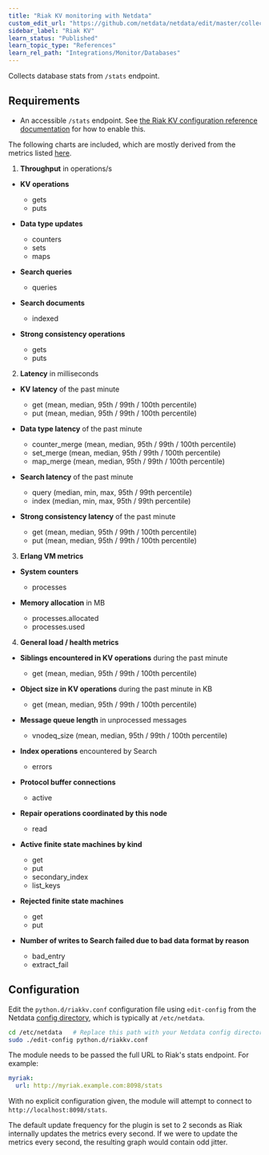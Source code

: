 ```yaml
---
title: "Riak KV monitoring with Netdata"
custom_edit_url: "https://github.com/netdata/netdata/edit/master/collectors/python.d.plugin/riakkv/README.md"
sidebar_label: "Riak KV"
learn_status: "Published"
learn_topic_type: "References"
learn_rel_path: "Integrations/Monitor/Databases"
---
```



Collects database stats from `/stats` endpoint.

## Requirements

-   An accessible `/stats` endpoint. See [the Riak KV configuration reference documentation](https://docs.riak.com/riak/kv/2.2.3/configuring/reference/#client-interfaces)
    for how to enable this.

The following charts are included, which are mostly derived from the metrics
listed
[here](https://docs.riak.com/riak/kv/latest/using/reference/statistics-monitoring/index.html#riak-metrics-to-graph).

1.  **Throughput** in operations/s

-   **KV operations**
    -   gets
    -   puts

-   **Data type updates**
    -   counters
    -   sets
    -   maps

-   **Search queries**
    -   queries

-   **Search documents**
    -   indexed

-   **Strong consistency operations**
    -   gets
    -   puts

2.  **Latency** in milliseconds

-   **KV latency** of the past minute
    -   get (mean, median, 95th / 99th / 100th percentile)
    -   put (mean, median, 95th / 99th / 100th percentile)

-   **Data type latency** of the past minute
    -   counter_merge (mean, median, 95th / 99th / 100th percentile)
    -   set_merge (mean, median, 95th / 99th / 100th percentile)
    -   map_merge (mean, median, 95th / 99th / 100th percentile)

-   **Search latency** of the past minute
    -   query (median, min, max, 95th / 99th percentile)
    -   index (median, min, max, 95th / 99th percentile)

-   **Strong consistency latency** of the past minute
    -   get (mean, median, 95th / 99th / 100th percentile)
    -   put (mean, median, 95th / 99th / 100th percentile)

3.  **Erlang VM metrics**

-   **System counters**
    -   processes

-   **Memory allocation** in MB
    -   processes.allocated
    -   processes.used

4.  **General load / health metrics**

-   **Siblings encountered in KV operations** during the past minute
    -   get (mean, median, 95th / 99th / 100th percentile)

-   **Object size in KV operations** during the past minute in KB
    -   get (mean, median, 95th / 99th / 100th percentile)

-   **Message queue length** in unprocessed messages
    -   vnodeq_size (mean, median, 95th / 99th / 100th percentile)

-   **Index operations** encountered by Search
    -   errors

-   **Protocol buffer connections**
    -   active

-   **Repair operations coordinated by this node**
    -   read

-   **Active finite state machines by kind**
    -   get
    -   put
    -   secondary_index
    -   list_keys

-   **Rejected finite state machines**
    -   get
    -   put

-   **Number of writes to Search failed due to bad data format by reason**
    -   bad_entry
    -   extract_fail

## Configuration

Edit the `python.d/riakkv.conf` configuration file using `edit-config` from the Netdata [config
directory](/docs/nightly/configuration), which is typically at `/etc/netdata`.

```bash
cd /etc/netdata   # Replace this path with your Netdata config directory, if different
sudo ./edit-config python.d/riakkv.conf
```

The module needs to be passed the full URL to Riak's stats endpoint.
For example:

```yaml
myriak:
  url: http://myriak.example.com:8098/stats
```

With no explicit configuration given, the module will attempt to connect to
`http://localhost:8098/stats`.

The default update frequency for the plugin is set to 2 seconds as Riak
internally updates the metrics every second. If we were to update the metrics
every second, the resulting graph would contain odd jitter.
